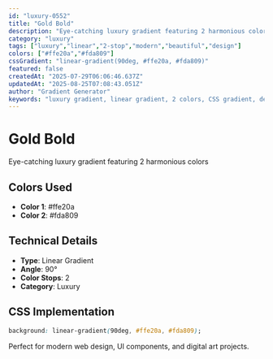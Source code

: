 ```yaml
---
id: "luxury-0552"
title: "Gold Bold"
description: "Eye-catching luxury gradient featuring 2 harmonious colors"
category: "luxury"
tags: ["luxury","linear","2-stop","modern","beautiful","design"]
colors: ["#ffe20a","#fda809"]
cssGradient: "linear-gradient(90deg, #ffe20a, #fda809)"
featured: false
createdAt: "2025-07-29T06:06:46.637Z"
updatedAt: "2025-08-25T07:08:43.051Z"
author: "Gradient Generator"
keywords: "luxury gradient, linear gradient, 2 colors, CSS gradient, design, #ffe20a, #fda809"
---
```


# Gold Bold

Eye-catching luxury gradient featuring 2 harmonious colors

## Colors Used
- **Color 1**: #ffe20a
- **Color 2**: #fda809

## Technical Details
- **Type**: Linear Gradient
- **Angle**: 90°
- **Color Stops**: 2
- **Category**: Luxury

## CSS Implementation
```css
background: linear-gradient(90deg, #ffe20a, #fda809);
```

Perfect for modern web design, UI components, and digital art projects.
